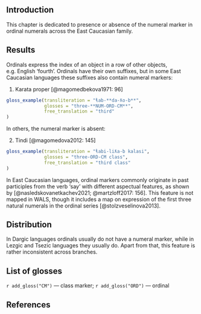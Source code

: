 
## Introduction
This chapter is dedicated to presence or absence of the numeral marker in ordinal numerals across the East Caucasian family.

## Results
Ordinals express the index of an object in a row of other objects, e.g. English ‘fourth’. Ordinals have their own suffixes, but in some East Caucasian languages these suffixes also contain numeral markers:

(@) Karata proper [@magomedbekova1971: 96]
```r
gloss_example(transliteration = "ɬab-**da-ƛo-b**",
              glosses = "three-**NUM-ORD-CM**",
              free_translation = "third"
)
```

In others, the numeral marker is absent:

(@) Tindi [@magomedova2012: 145]
```r
gloss_example(transliteration = "ɬabi-liƛa-b kalasi",
              glosses = "three-ORD-CM class",
              free_translation = "third class"
)
```

In East Caucasian languages, ordinal markers commonly originate in past participles from the verb ‘say’ with different aspectual features, as shown by [@nasledskovanetkachev2021; @martzloff2017: 156]. This feature is not mapped in WALS, though it includes  a map on expression of the first three natural numerals in the ordinal series [@stolzveselinova2013].

## Distribution
In Dargic languages ordinals usually do not have a numeral marker, while in Lezgic and Tsezic languages they usually do. Apart from that, this feature is rather inconsistent across branches.

## List of glosses
`r add_gloss("CM")` — class marker; `r add_gloss("ORD")` — ordinal

## References
